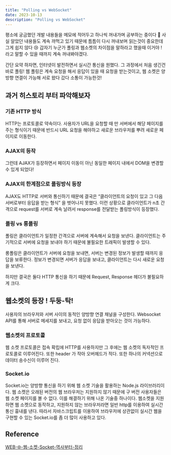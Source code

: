 ```yaml
---
title: "Polling vs WebSocket"
date: 2023-10-13
description: "Polling vs WebSocket"
---
```


평소에 궁금했던 개발 내용들을 메모에 적어두고 하나씩 꺼내가며 공부하는 중이다 🤔 사실 알았던 내용들도 계속 까먹고 있기 때문에 틈틈이 다시 꺼내보며 읽는것이 중요한데 그게 쉽지 않다 😢 갑자기 누군가 폴링과 웹소켓의 차이점을 말하라고 했을때 이거야 ! 라고 말할 수 있을 때까지 계속 꺼내봐야겠다.

간단 요약 하자면, 인터넷이 발전하면서 실시간 통신을 원했다. 그 과정에서 처음 생긴건 바로 폴링! 웹 폴링은 계속 요청을 해서 응답이 있을 때 요청을 받는것이고, 웹 소켓은 양방향 연결이 가능해 서로 왔다 갔다 소통이 가능한것!

## 과거 히스토리 부터 파악해보자

### 기존 HTTP 방식

HTTP는 프로토콜로 약속이다. 사용자가 URL을 요청할 때 만 서버에서 해당 페이지를 주는 형식이기 때문에 반드시 URL 요청을 해야하고 새로운 브라우저를 뿌려 새로운 페이지로 이동한다.

### AJAX의 등작

그런데 AJAX가 등장하면서 페이지 이동이 아닌 동일한 페이지 내에서 DOM을 변경할 수 있게 되었다!

### AJAX의 한계점으로 폴링방식 등장

AJAX도 HTTP로 서버와 통신하기 때문에 결국은 “클라이언트의 요청이 있고 그 다음 서버로부터 응답을 받는 형식” 을 벗어나지 못했다. 이런 상황으로 클라이언트가 n초 간격으로 request를 서버로 계속 날려서 response를 전달받는 폴링방식이 등장했다.

### 폴링 vs 롱폴링

폴링은 클라이언트가 일정한 간격으로 서버에 계속해서 요청을 보낸다. 클라이언트는 주기적으로 서버에 요청을 보내야 하기 때문에 불필요한 트래픽이 발생할 수 있다.

롱폴링은 클라이언트가 서버에 요청을 보내면, 서버는 변경된 정보가 발생할 때까지 응답을 보류한다. 정보가 변경되면 서버가 응답을 보내고, 클라이언트는 다시 새로운 요청을 보낸다.

하지만 결국은 둘다 HTTP 통신을 하기 때문에 Request, Response 헤더가 불필요하게 크다.

## 웹소켓의 등장 ! 두둥-탁!

사용자의 브라우저와 서버 사이의 동적인 양방향 연결 채널을 구성한다. Websocket API를 통해 서버로 메세지를 보내고, 요청 없이 응답을 받아오는 것이 가능하다.

### 웹소켓의 프로토콜

웹 소켓 프로토콜은 접속 확립에 HTTP를 사용하지만 그 후에는 웹 소켓의 독자적인 프로토콜로 이루어진다. 또한 header 가 작아 오버헤드가 적다. 또한 하나의 커넥션으로 데이터 송수신이 이루어 진다.

### Socket.io

Socket.io는 양방향 통신을 하기 위해 웹 소켓 기술을 활용하는 Node.js 라이브러리이다. 웹 소켓은 오래된 버전의 웹 브라우저는 지원하지 않기 때문에 구 버전 사용자들은 웹 소켓 페이지를 볼 수 없다. 이를 해결하기 위해 나온 기술중 하나이다. 웹소켓을 지원하면 웹 소켓으로 동작하고, 지원하지 않는 브라우저라면 일반 http를 이용하여 실시간 통신 흉내를 낸다. 따라서 자바스크립트를 이용하여 브라우저에 상관없이 실시간 웹을 구현할 수 있는 Socket.io를 좀 더 많이 사용하고 있다.

## Reference

[WEB-🌐-웹-소켓-Socket-역사부터-정리](https://inpa.tistory.com/entry/WEB-%F0%9F%8C%90-%EC%9B%B9-%EC%86%8C%EC%BC%93-Socket-%EC%97%AD%EC%82%AC%EB%B6%80%ED%84%B0-%EC%A0%95%EB%A6%AC)
